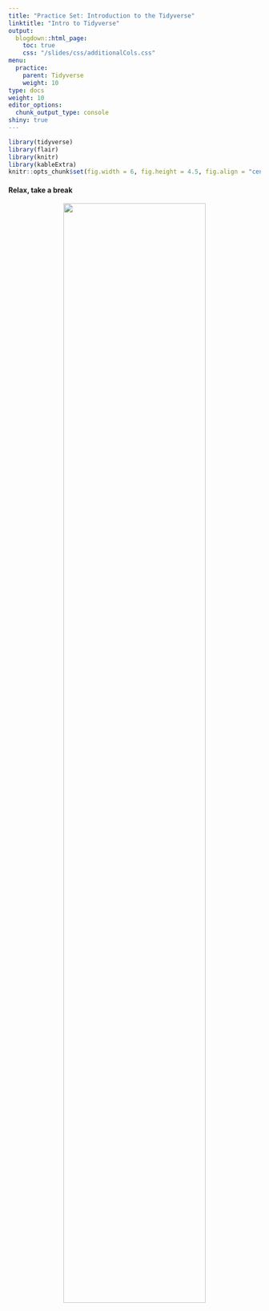 ```yaml
---
title: "Practice Set: Introduction to the Tidyverse"
linktitle: "Intro to Tidyverse"
output:
  blogdown::html_page:
    toc: true
    css: "/slides/css/additionalCols.css"
menu:
  practice:
    parent: Tidyverse
    weight: 10
type: docs
weight: 10
editor_options: 
  chunk_output_type: console
shiny: true
---
```

```r
library(tidyverse)
library(flair)
library(knitr)
library(kableExtra)
knitr::opts_chunk$set(fig.width = 6, fig.height = 4.5, fig.align = "center")
```

#### Relax, take a break

<center>

<img src="../encouragementFigs/figure-html/break.gif" width = "75%">

</center>